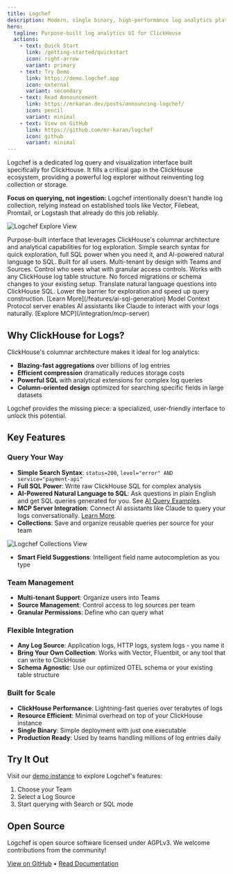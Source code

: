 ```yaml
---
title: Logchef
description: Modern, single binary, high-performance log analytics platform
hero:
  tagline: Purpose-built log analytics UI for ClickHouse
  actions:
    - text: Quick Start
      link: /getting-started/quickstart
      icon: right-arrow
      variant: primary
    - text: Try Demo
      link: https://demo.logchef.app
      icon: external
      variant: secondary
    - text: Read Announcement
      link: https://mrkaran.dev/posts/announcing-logchef/
      icon: pencil
      variant: minimal
    - text: View on GitHub
      link: https://github.com/mr-karan/logchef
      icon: github
      variant: minimal
---
```




<Fragment set:html={LOGCHEF} />

Logchef is a dedicated log query and visualization interface built specifically for ClickHouse. It fills a critical gap in the ClickHouse ecosystem, providing a powerful log explorer without reinventing log collection or storage.

**Focus on querying, not ingestion:** Logchef intentionally doesn't handle log collection, relying instead on established tools like Vector, Filebeat, Promtail, or Logstash that already do this job reliably.

![Logchef Explore View](/screenshots/logchef_light_explore.png)

<CardGrid stagger>
  <Card title="Specialized for ClickHouse" icon="document">
    Purpose-built interface that leverages ClickHouse's columnar architecture
    and analytical capabilities for log exploration.
  </Card>
  <Card title="Dual Query Modes" icon="open-book">
    Simple search syntax for quick exploration, full SQL power when you need it,
    and AI-powered natural language to SQL. Built for all users.
  </Card>
  <Card title="Team-Centric" icon="puzzle">
    Multi-tenant by design with Teams and Sources. Control who sees what with
    granular access controls.
  </Card>
  <Card title="Schema Agnostic" icon="setting">
    Works with any ClickHouse log table structure. No forced migrations or
    schema changes to your existing setup.
  </Card>
  <Card title="AI-Powered SQL Generation" icon="wand">
    Translate natural language questions into ClickHouse SQL. Lower the barrier
    for exploration and speed up query construction. [Learn
    More](/features/ai-sql-generation)
  </Card>
  <Card title="MCP Integration" icon="external">
    Model Context Protocol server enables AI assistants like Claude to interact
    with your logs naturally. [Explore MCP](/integration/mcp-server)
  </Card>
</CardGrid>

## Why ClickHouse for Logs?

ClickHouse's columnar architecture makes it ideal for log analytics:

- **Blazing-fast aggregations** over billions of log entries
- **Efficient compression** dramatically reduces storage costs
- **Powerful SQL** with analytical extensions for complex log queries
- **Column-oriented design** optimized for searching specific fields in large datasets

Logchef provides the missing piece: a specialized, user-friendly interface to unlock this potential.

## Key Features

### Query Your Way

- **Simple Search Syntax**: `status=200`, `level="error" AND service="payment-api"`
- **Full SQL Power**: Write raw ClickHouse SQL for complex analysis
- **AI-Powered Natural Language to SQL**: Ask questions in plain English and get SQL queries generated for you. See [AI Query Examples](/features/ai-sql-generation).
- **MCP Server Integration**: Connect AI assistants like Claude to query your logs conversationally. [Learn More](/integration/mcp-server).
- **Collections**: Save and organize reusable queries per source for your team

![Logchef Collections View](/screenshots/logchef_collections.png)

- **Smart Field Suggestions**: Intelligent field name autocompletion as you type

### Team Management

- **Multi-tenant Support**: Organize users into Teams
- **Source Management**: Control access to log sources per team
- **Granular Permissions**: Define who can query what

### Flexible Integration

- **Any Log Source**: Application logs, HTTP logs, system logs - you name it
- **Bring Your Own Collection**: Works with Vector, Fluentbit, or any tool that can write to ClickHouse
- **Schema Agnostic**: Use our optimized OTEL schema or your existing table structure

### Built for Scale

- **ClickHouse Performance**: Lightning-fast queries over terabytes of logs
- **Resource Efficient**: Minimal overhead on top of your ClickHouse instance
- **Single Binary**: Simple deployment with just one executable
- **Production Ready**: Used by teams handling millions of log entries daily

## Try It Out

Visit our [demo instance](https://demo.logchef.app) to explore Logchef's features:

1. Choose your Team
2. Select a Log Source
3. Start querying with Search or SQL mode

## Open Source

Logchef is open source software licensed under AGPLv3. We welcome contributions from the community!

[View on GitHub](https://github.com/mr-karan/logchef) • [Read Documentation](/getting-started/quickstart)
